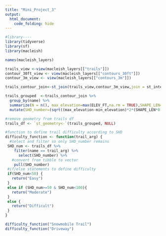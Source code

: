 ```yaml
---
title: "Mini_Project_3"
output: 
  html_document:
    code_folding: hide
---
```


```r
#library----
library(tidyverse)
library(sf)
library(macleish)
```

```r
names(macleish_layers)

trails_view <-view(macleish_layers[["trails"]])
contour_30ft_view <- view(macleish_layers[["contours_30ft"]])
contour_3m_view <- view(macleish_layers[["contours_3m"]])
```

```r
trails_contour_join<-st_join(trails_view,contour_3m_view,join = st_intersects,left=TRUE)
```

```r
trails_grouped  <-trails_contour_join %>%
  group_by(name) %>%
  summarize(N = n(), max_elevation=max(ELEV_FT,na.rm = TRUE),SHAPE_LEN=sum(SHAPE_LEN,na.rm = TRUE),min_elevation=min(ELEV_FT,na.rm = TRUE)) %>% 
  mutate(SHD_number=(sqrt((max_elevation-min_elevation)*2*(SHAPE_LEN*0.000189394))))
```

```r
#remove geometry from trails df
trails_df <- `st_geometry<-`(trails_grouped, NULL)

#function to define trail difficulty according to SHD
difficulty_function <- function(trail_arg) {
  #select and filter so only SHD_number remains
 SHD_num <- trails_df %>%
    filter(name == trail_arg) %>% 
      select(SHD_number) %>% 
   #convert from tibble to vector
    pull(SHD_number)
 #if/else statements to define difficulty
 if(SHD_num<50) {
   return("Easy")
 }
 else if (SHD_num>=50 & SHD_num<100){
   return("Moderate")
 }
 else {
   return("Difficult")
 }
}

difficulty_function("Snowmobile Trail")
difficulty_function("Driveway")
```















